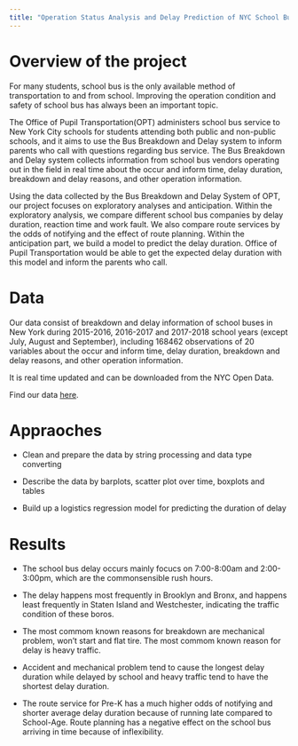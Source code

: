 ```yaml
---
title: "Operation Status Analysis and Delay Prediction of NYC School Bus "
---
```


# Overview of the project 

For many students, school bus is the only available method of transportation to and from school. Improving the operation condition and safety of school bus has always been an important topic. 

The Office of Pupil Transportation(OPT) administers school bus service to New York City schools for students attending both public and non-public schools, and it aims to use the Bus Breakdown and Delay system to inform parents who call with questions regarding bus service. The Bus Breakdown and Delay system collects information from school bus vendors operating out in the field in real time about the occur and inform time, delay duration, breakdown and delay reasons, and other operation information.

Using the data collected by the Bus Breakdown and Delay System of OPT, our project focuses on exploratory analyses and anticipation. Within the exploratory analysis, we compare different school bus companies by delay duration, reaction time and work fault. We also compare route services by the odds of notifying and the effect of route planning. Within the anticipation part, we build a model to predict the delay duration. Office of Pupil Transportation would be able to get the expected delay duration with this model and inform the parents who call.

# Data

Our data consist of breakdown and delay information of school buses in New York during 2015-2016, 2016-2017 and 2017-2018 school years (except July, August and September), including 168462 observations of 20 variables about the occur and inform time, delay duration, breakdown and delay reasons, and other operation information. 

It is real time updated and can be downloaded from the NYC Open Data.

Find our data [here](Bus_Breakdown_and_Delays.csv).


# Appraoches

* Clean and prepare the data by string processing and data type converting

* Describe the data by barplots, scatter plot over time, boxplots and tables

* Build up a logistics regression model for predicting the duration of delay

# Results

* The school bus delay occurs mainly focucs on 7:00-8:00am and 2:00-3:00pm, which are the commonsensible rush hours. 

* The delay happens most frequently in Brooklyn and Bronx, and happens least frequently in Staten Island and Westchester, indicating the traffic condition of these boros.

* The most commom known reasons for breakdown are mechanical problem, won’t start and flat tire. The most commom known reason for delay is heavy traffic.

* Accident and mechanical problem tend to cause the longest delay duration while delayed by school and heavy traffic tend to have the shortest delay duration.

* The route service for Pre-K has a much higher odds of notifying and shorter average delay duration because of running late compared to School-Age. Route planning has a negative effect on the school bus arriving in time because of  inflexibility.




